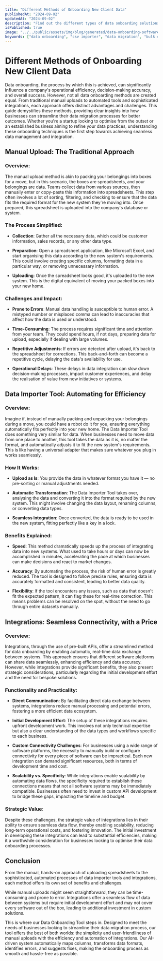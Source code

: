 ```yaml
---
title: "Different Methods of Onboarding New Client Data"
publishedAt: "2024-09-02"
updatedAt: "2024-09-02"
description: "Find out the different types of data onboarding solutions you can provide your new customers, typically when they are uploading large csv data."
isPublished: true
image: "../../public/assets/img/blog/generated/data-onboarding-software.png"
keywords: ["data onboarding", "csv importer", "data migration", "bulk csv upload", "self service data onboarding", "onboarding client data"]
---
```


# Different Methods of Onboarding New Client Data<a id="different-methods-of-onboarding-new-client-data"></a>

Data onboarding, the process by which this is achieved, can significantly influence a company's operational efficiency, decision-making accuracy, and overall success. However, not all data onboarding methods are created equal. From traditional manual uploads to automated tools and sophisticated integrations, each approach offers distinct advantages and challenges. This guide demystifies these methods, providing clear insights into how businesses can streamline their data migration processes for better outcomes. Whether you're a startup looking to optimise from the outset or an established business aiming to refine your data practices, understanding these onboarding techniques is the first step towards achieving seamless data management and integration.

## Manual Upload: The Traditional Approach<a id="manual-upload-the-traditional-approach"></a>

### Overview:<a id="overview"></a>

The manual upload method is akin to packing your belongings into boxes for a move, but in this scenario, the boxes are spreadsheets, and your belongings are data. Teams collect data from various sources, then manually enter or copy-paste this information into spreadsheets. This step often involves a lot of sorting, filtering, and checking to ensure that the data fits the required format for the new system they're moving into. Once prepared, this spreadsheet is uploaded into the company's database or system.


### The Process Simplified:<a id="the-process-simplified"></a>

- **Collection**: Gather all the necessary data, which could be customer information, sales records, or any other data type.

- **Preparation**: Open a spreadsheet application, like Microsoft Excel, and start organising this data according to the new system's requirements. This could involve creating specific columns, formatting data in a particular way, or removing unnecessary information.

- **Uploading**: Once the spreadsheet looks good, it's uploaded to the new system. This is the digital equivalent of moving your packed boxes into your new home.


### Challenges and Impact:<a id="challenges-and-impact"></a>

- **Prone to Errors**: Manual data handling is susceptible to human error. A mistyped number or misplaced comma can lead to inaccuracies that affect how the data is used or understood.

- **Time-Consuming**: The process requires significant time and attention from your team. They could spend hours, if not days, preparing data for upload, especially if dealing with large volumes.

- **Repetitive Adjustments**: If errors are detected after upload, it's back to the spreadsheet for corrections. This back-and-forth can become a repetitive cycle, delaying the data's availability for use.

- **Operational Delays**: These delays in data integration can slow down decision-making processes, impact customer experiences, and delay the realisation of value from new initiatives or systems.


## Data Importer Tool: Automating for Efficiency<a id="data-importer-tool-automating-for-efficiency"></a>

### Overview:<a id="overview-1"></a>

Imagine if, instead of manually packing and unpacking your belongings during a move, you could have a robot do it for you, ensuring everything automatically fits perfectly into your new home. The Data Importer Tool does something very similar for data. When businesses need to move data from one place to another, this tool takes the data as it is, no matter the format, and automatically adjusts it to fit the new system's requirements. This is like having a universal adapter that makes sure whatever you plug in works seamlessly.


### How It Works:<a id="how-it-works"></a>

- **Upload as Is**: You provide the data in whatever format you have it — no pre-sorting or manual adjustments needed.

- **Automatic Transformation**: The Data Importer Tool takes over, analysing the data and converting it into the format required by the new system. This might involve changing the data layout, renaming columns, or converting data types.

- **Seamless Integration**: Once converted, the data is ready to be used in the new system, fitting perfectly like a key in a lock.


### Benefits Explained:<a id="benefits-explained"></a>

- **Speed**: This method dramatically speeds up the process of integrating data into new systems. What used to take hours or days can now be accomplished in minutes, accelerating the pace at which businesses can make decisions and react to market changes.

- **Accuracy**: By automating the process, the risk of human error is greatly reduced. The tool is designed to follow precise rules, ensuring data is accurately formatted and consistent, leading to better data quality.

- **Flexibility**: If the tool encounters any issues, such as data that doesn't fit the expected pattern, it can flag these for real-time correction. This means problems can be resolved on the spot, without the need to go through entire datasets manually.


## Integrations: Seamless Connectivity, with a Price<a id="integrations-seamless-connectivity-with-a-price"></a>

### Overview:<a id="overview-2"></a>

Integrations, through the use of pre-built APIs, offer a streamlined method for data onboarding by enabling automatic, real-time data exchange between systems. This approach ensures that different software platforms can share data seamlessly, enhancing efficiency and data accuracy. However, while integrations provide significant benefits, they also present strategic considerations, particularly regarding the initial development effort and the need for bespoke solutions.


### Functionality and Practicality:<a id="functionality-and-practicality"></a>

- **Direct Communication**: By facilitating direct data exchange between systems, integrations reduce manual processing and potential errors, fostering a more efficient data ecosystem.

- **Initial Development Effort**: The setup of these integrations requires upfront development work. This involves not only technical expertise but also a clear understanding of the data types and workflows specific to each business.

- **Custom Connectivity Challenges**: For businesses using a wide range of software platforms, the necessity to manually build or configure connectivity for every piece of software can be impractical. Each new integration can demand significant resources, both in terms of development time and cost.

- **Scalability vs. Specificity**: While integrations enable scalability by automating data flows, the specificity required to establish these connections means that not all software systems may be immediately compatible. Businesses often need to invest in custom API development to bridge these gaps, impacting the timeline and budget.


### Strategic Value:<a id="strategic-value"></a>

Despite these challenges, the strategic value of integrations lies in their ability to ensure seamless data flow, thereby enabling scalability, reducing long-term operational costs, and fostering innovation. The initial investment in developing these integrations can lead to substantial efficiencies, making it a worthwhile consideration for businesses looking to optimise their data onboarding processes.


## Conclusion<a id="conclusion"></a>

From the manual, hands-on approach of uploading spreadsheets to the sophisticated, automated processes of data importer tools and integrations, each method offers its own set of benefits and challenges.

While manual uploads might seem straightforward, they can be time-consuming and prone to error. Integrations offer a seamless flow of data between systems but require initial development effort and may not cover every software out of the box, leading to additional investment in custom solutions.

This is where our Data Onboarding Tool steps in. Designed to meet the needs of businesses looking to streamline their data migration process, our tool offers the best of both worlds: the simplicity and user-friendliness of manual uploads with the efficiency and automation of integrations. Our AI-driven system automatically maps columns, transforms data formats, identifies errors, and suggests fixes, making the onboarding process as smooth and hassle-free as possible.
